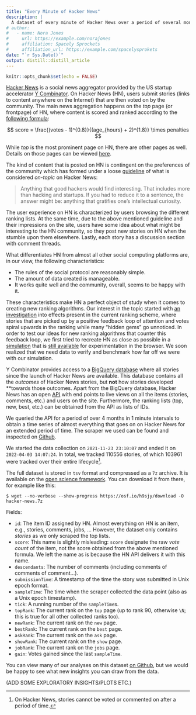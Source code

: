```yaml
---
title: "Every Minute of Hacker News"
description: |
  A dataset of every minute of Hacker News over a period of several months.
# author:
#   - name: Nora Jones 
#     url: https://example.com/norajones
#     affiliation: Spacely Sprockets
#     affiliation_url: https://example.com/spacelysprokets
date: "`r Sys.Date()`"
output: distill::distill_article
---
```


```r
knitr::opts_chunk$set(echo = FALSE)
```


[Hacker News](news.ycombinator.com) is a social news aggregator provided by the US startup accelerator [Y Combinator](ycombinator.com).
On Hacker News (HN), users submit stories (links to content anywhere on the Internet) that are then voted on by the community.
The main news aggregation happens on the *top* page (or frontpage) of HN, where content is scored and ranked according to the [following formula](http://www.righto.com/2013/11/how-hacker-news-ranking-really-works.html):


$$
score = \frac{(votes - 1)^{0.8}}{(age_{hours} + 2)^{1.8}} \times penalties
$$

While *top* is the most prominent page on HN, there are other pages as well.
Details on those pages can be viewed [here](https://news.ycombinator.com/lists).

The kind of content that is posted on HN is contingent on the preferences of the community which has formed under a loose [guideline](https://news.ycombinator.com/newsguidelines.html) of what is considered *on-topic* on Hacker News:

> Anything that good hackers would find interesting. That includes more than hacking and startups. If you had to reduce it to a sentence, the answer might be: anything that gratifies one's intellectual curiosity.

The user experience on HN is characterized by users browsing the different ranking lists.
At the same time, due to the above mentioned guideline and their impressions on the site, users have some idea about what might be interesting to the HN community, so they post new stories on HN when the stumble upon them elsewhere.
Lastly, each story has a discussion section with comment threads.

What differentiates HN from almost all other social computing platforms are, in our view, the following characteristics:

- The rules of the social protocol are reasonably simple.
- The amount of data created is manageable.
- It works quite well and the community, overall, seems to be happy with it.

These characteristics make HN a perfect object of study when it comes to creating new ranking algorithms.
Our interest in the topic started with [an investigation](https://felx.me/2021/08/29/improving-the-hacker-news-ranking-algorithm.html) into effects present in the current ranking scheme, where stories that are picked up by a positive feedback loop of attention and votes spiral upwards in the ranking while many "hidden gems" go unnoticed.
In order to test our ideas for new ranking algorithms that counter this feedback loop, we first tried to recreate HN as close as possible in a [simulation](https://github.com/social-protocols/news-aggregator-simulation) that is [still available](https://social-protocols.github.io/news-aggregator-simulation/) for experimentation in the browser.
We soon realized that we need data to verify and benchmark how far off we were with our simulation.

Y Combinator provides access to a [BigQuery database](https://console.cloud.google.com/marketplace/details/y-combinator/hacker-news) where all stories since the launch of Hacker News are available.
This database contains all the *outcomes* of Hacker News stories, but **not** how stories developed **towards those outcomes.
Apart from the BigQuery database, Hacker News has an open [API](https://github.com/HackerNews/API) with end points to live views on all the items (stories, comments, etc.) and users on the site.
Furthermore, the ranking lists (top, new, best, etc.) can be obtained from the API as lists of IDs.

We queried the API for a period of over 4 months in 1 minute intervals to obtain a time series of almost everything that goes on on Hacker News for an extended period of time.
The scraper we used can be found and inspected on [Github](https://github.com/social-protocols/hn-scraper).

We started the data collection on `2021-11-23 23:10:07` and ended it on `2022-04-03 14:07:24`.
In total, we tracked 110556 stories, of which 103961 were tracked over their entire lifecycle^[On Hacker News, stories cannot be voted or commented on after a period of time.].

The full dataset is stored in `tsv` format and compressed as a `7z` archive.
It is available on the [open science framework](https://osf.io/bnysw/).
You can download it from there, for example like this:

```
$ wget --no-verbose --show-progress https://osf.io/h9sjy/download -O hacker-news.7z
```

Fields:

- `id`: The item ID assigned by HN. Almost everything on HN is an item, e.g., stories, comments, jobs, ... However, the dataset only contains *stories* as we only scraped the top lists.
- `score`: This name is slightly misleading: `score` designate the raw *vote count* of the item, not the score obtained from the above mentioned formula. We left the name as is because the HN API delivers it with this name.
- `descendants`: The number of comments (including comments of comments of comment...).
- `submissionTime`: A timestamp of the time the story was submitted in Unix epoch format.
- `sampleTime`: The time when the scraper collected the data point (also as a Unix epoch timestamp).
- `tick`: A running number of the `sampleTime`s.
- `topRank`: The current rank on the `top` page (up to rank 90, otherwise `\N`; this is true for all other collected ranks too).
- `newRank`: The current rank on the `new` page.
- `bestRank`: The current rank on the `best` page.
- `askRank`: The current rank on the `ask` page.
- `showRank`: The current rank on the `show` page.
- `jobRank`: The current rank on the `jobs` page.
- `gain`: Votes gained since the last `sampleTime`.


You can view many of our analyses on this dataset [on Github](https://github.com/social-protocols/hacker-news-data), but we would be happy to see what new insights you can draw from the data.

(ADD SOME EXPLORATORY INSIGHTS/PLOTS ETC.)
